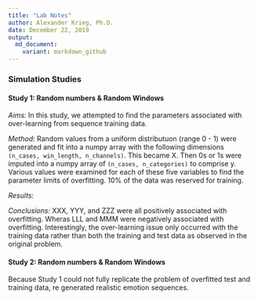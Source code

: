 ```yaml
---
title: "Lab Notes"
author: Alexander Krieg, Ph.D.
date: December 22, 2019
output:
  md_document:
    variant: markdown_github
---
```


### Simulation Studies

#### Study 1: Random numbers & Random Windows

*Aims:* In this study, we attempted to find the parameters associated with over-learning from sequence training data.

*Method:* Random values from a uniform distributuon (range 0 - 1) were generated and fit into a numpy array with the following dimensions `(n_cases, win_length, n_channels)`. This became X. Then 0s or 1s were imputed into a numpy array of `(n_cases, n_categories)` to comprise y. Various values were examined for each of these five variables to find the parameter limits of overfitting. 10% of the data was reserved for training.

*Results:* 

*Conclusions:* XXX, YYY, and ZZZ were all positively associated with overfitting. Wheras LLL and MMM were negatively associated with overfitting. Interestingly, the over-learning issue only occurred with the training data rather than both the training and test data as observed in the original problem.

#### Study 2: Random numbers & Random Windows

Because Study 1 could not fully replicate the problem of overfitted test and training data, re generated realistic emotion sequences.


